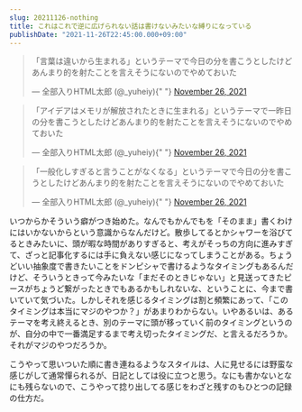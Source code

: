 ```yaml
---
slug: 20211126-nothing
title: これはこれで逆に広げられない話は書けないみたいな縛りになっている
publishDate: "2021-11-26T22:45:00.000+09:00"
---
```


<blockquote class="twitter-tweet">
	<p lang="ja" dir="ltr">
		「言葉は違いから生まれる」というテーマで今日の分を書こうとしたけどあんまり的を射たことを言えそうにないのでやめておいた
	</p>
	&mdash; 全部入りHTML太郎 (@_yuheiy){" "}
	<a href="https://twitter.com/_yuheiy/status/1464216216240025600?ref_src=twsrc%5Etfw">
		November 26, 2021
	</a>
</blockquote> <script async src="https://platform.twitter.com/widgets.js" charset="utf-8"></script>

<blockquote class="twitter-tweet">
	<p lang="ja" dir="ltr">
		「アイデアはメモリが解放されたときに生まれる」というテーマで一昨日の分を書こうとしたけどあんまり的を射たことを言えそうにないのでやめておいた
	</p>
	&mdash; 全部入りHTML太郎 (@_yuheiy){" "}
	<a href="https://twitter.com/_yuheiy/status/1464216323383504896?ref_src=twsrc%5Etfw">
		November 26, 2021
	</a>
</blockquote> <script async src="https://platform.twitter.com/widgets.js" charset="utf-8"></script>

<blockquote class="twitter-tweet">
	<p lang="ja" dir="ltr">
		「一般化しすぎると言うことがなくなる」というテーマで今日の分を書こうとしたけどあんまり的を射たことを言えそうにないのでやめておいた
	</p>
	&mdash; 全部入りHTML太郎 (@_yuheiy){" "}
	<a href="https://twitter.com/_yuheiy/status/1464217138357743616?ref_src=twsrc%5Etfw">
		November 26, 2021
	</a>
</blockquote> <script async src="https://platform.twitter.com/widgets.js" charset="utf-8"></script>

いつからかそういう癖がつき始めた。なんでもかんでもを「そのまま」書くわけにはいかないからという意識からなんだけど。散歩してるとかシャワーを浴びてるときみたいに、頭が暇な時間がありすぎると、考えがそっちの方向に進みすぎて、ざっと記事化するには手に負えない感じになってしまうことがある。ちょうどいい抽象度で書きたいことをドンピシャで書けるようなタイミングもあるんだけど、そういうときって今みたいな「まだそのときじゃない」と見送ってきたピースがちょうど繋がったときでもあるかもしれないな、ということに、今まで書いていて気づいた。しかしそれを感じるタイミングは割と頻繁にあって、「このタイミングは本当にマジのやつか？」があまりわからない。いやあるいは、あるテーマを考え終えるとき、別のテーマに頭が移っていく前のタイミングというのが、自分の中で一番満足するまで考え切ったタイミングだ、と言えるだろうか。それがマジのやつだろうか。

こうやって思いついた順に書き連ねるようなスタイルは、人に見せるには野蛮な感じがして通常憚られるが、日記としては役に立つと思う。なにも書かないとなにも残らないので、こうやって捻り出してる感じをわざと残すのもひとつの記録の仕方だ。

